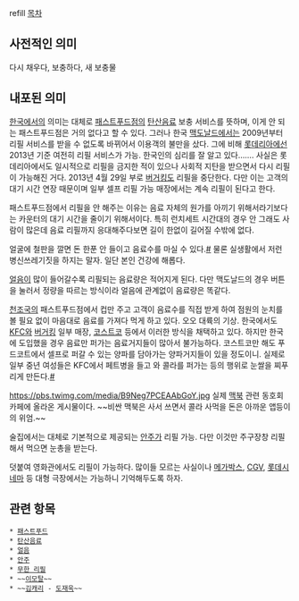 refill
[[목차]]
== 사전적인 의미 ==
다시 채우다, 보충하다, 새 보충물 
== 내포된 의미 ==
[[한국]]에서의 의미는 대체로 [[패스트푸드]]점의 [[탄산음료]] 보충 서비스를 뜻하며, 이게 안 되는 패스트푸드점은 거의 없다고 할 수 있다. 그러나 한국 [[맥도날드]]에서는 2009년부터 리필 서비스를 받을 수 없도록 바뀌어서 이용객의 불만을 샀다. 그에 비해 [[롯데리아]]에선 2013년 기준 여전히 리필 서비스가 가능. 한국인의 심리를 잘 알고 있다……. 사실은 롯데리아에서도 일시적으로 리필을 금지한 적이 있으나 사회적 지탄을 받으면서 다시 리필이 가능해진 거다. 2013년 4월 29일 부로 [[버거킹]]도 리필을 중단한다. 다만 이는 고객의 대기 시간 연장 때문이며 일부 셀프 리필 가능 매장에서는 계속 리필이 된다고 한다.

패스트푸드점에서 리필을 안 해주는 이유는 음료 자체의 원가를 아끼기 위해서라기보다는 카운터의 대기 시간을 줄이기 위해서이다. 특히 런치세트 시간대의 경우 안 그래도 사람이 많은데 음료 리필까지 응대해주다보면 길이 한없이 길어질 수밖에 없다.

얼굴에 철판을 깔면 돈 한푼 안 들이고 음료수를 마실 수 있다.[http://comic.naver.com/challenge/detail.nhn?titleId=54889&no=10 #] 물론 실생활에서 저런 병신쓰레기짓을 하지는 말자. 일단 본인 건강에 해롭다.

[[얼음]]이 많이 들어갈수록 리필되는 음료량은 적어지게 된다. 다만 맥도날드의 경우 버튼을 눌러서 정량을 따르는 방식이라 얼음에 관계없이 음료량은 똑같다.

[[천조국]]의 패스트푸드점에서 컵만 주고 고객이 음료수를 직접 받게 하여 점원의 눈치를 볼 필요 없이 마음대로 음료를 가져다 먹게 하고 있다. 오오 대륙의 기상. 한국에서도 [[KFC]]와 [[버거킹]] 일부 매장, [[코스트코]] 등에서 이러한 방식을 채택하고 있다. 하지만 한국에 도입했을 경우 음료만 퍼가는 음료거지들이 많아서 불가능하다. 코스트코만 해도 푸드코트에서 셀프로 퍼갈 수 있는 양파를 담아가는 양파거지들이 있을 정도이니. 실제로 일부 중년 여성들은 KFC에서 페트병을 들고 와 콜라를 퍼가는 등의 행위로 눈쌀을 찌푸리게 만든다.[http://www.todayhumor.co.kr/board/view.php?table=bestofbest&no=106486 #]

https://pbs.twimg.com/media/B9Neg7PCEAAbGoY.jpg
실제 [[맥북]] 관련 동호회 카페에 올라온 게시물이다. ~~비싼 맥북은 사서 쓰면서 콜라 사먹을 돈은 아까운 앱등이의 위엄.~~

술집에서는 대체로 기본적으로 제공되는 [[안주]]가 리필 가능. 다만 이것만 주구장창 리필해서 먹으면 눈총을 받는다.

덧붙여 영화관에서도 리필이 가능하다. 많이들 모르는 사실이나 [[메가박스]], [[CGV]], [[롯데시네마]] 등 대형 극장에서는 가능하니 기억해두도록 하자.

== 관련 항목 ==
 * [[패스트푸드]]
 * [[탄산음료]]
 * [[얼음]]
 * [[안주]]
 * [[무한 리필]]
 * ~~[[이모탈]]~~
 * ~~[[김캐리]] - [[도재욱]]~~

